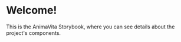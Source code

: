 
<Meta title="Intro" />

# Welcome!

This is the AnimaVita Storybook, where you can see details about the project's components.